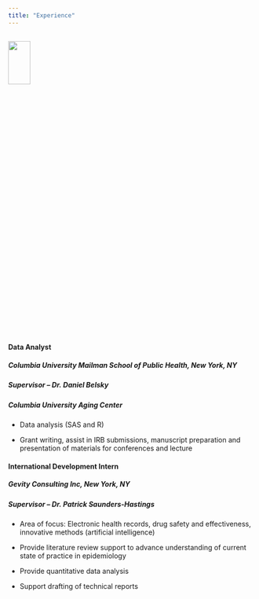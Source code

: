 ```yaml
---
title: "Experience"
---
```


##
##
<img src = "./Images/Rstudio.png" style = "width:30%; height:15%">

##
#### **Data Analyst**
##### Columbia University Mailman School of Public Health, New York, NY
##### Supervisor – Dr. Daniel Belsky
##### Columbia University Aging Center

*  Data analysis (SAS and R)

*  Grant writing, assist in IRB submissions, manuscript preparation and presentation of materials for conferences and lecture

#### **International Development Intern**
##### Gevity Consulting Inc, New York, NY
##### Supervisor – Dr. Patrick Saunders-Hastings

* Area of focus: Electronic health records, drug safety and effectiveness, innovative methods (artificial intelligence)

* Provide literature review support to advance understanding of current state of practice in epidemiology

* Provide quantitative data analysis

* Support drafting of technical reports
